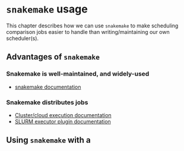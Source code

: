 # `snakemake` usage

This chapter describes how we can use `snakemake` to make scheduling comparison jobs easier to handle than writing/maintaining our own scheduler(s).

## Advantages of `snakemake`

### Snakemake is well-maintained, and widely-used

- [snakemake documentation](https://snakemake.readthedocs.io/en/stable/)

### Snakemake distributes jobs

- [Cluster/cloud execution documentation](https://snakemake.readthedocs.io/en/stable/tutorial/additional_features.html#cluster-or-cloud-execution)
- [SLURM executor plugin documentation](https://snakemake.github.io/snakemake-plugin-catalog/plugins/executor/slurm.html)

## Using `snakemake` with a